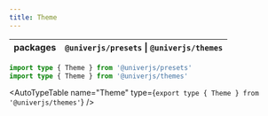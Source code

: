 ```yaml
---
title: Theme
---
```


| packages | `@univerjs/presets` \| `@univerjs/themes` |
| --- | --- |

```typescript
import type { Theme } from '@univerjs/presets'
import type { Theme } from '@univerjs/themes'
```

<AutoTypeTable
  name="Theme"
  type={`
    export type { Theme } from '@univerjs/themes'
  `}
/>
